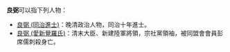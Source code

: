 '''良弼'''可以指下列人物：

*[[良弼_(同治進士)|良弼 (同治進士)]]：晚清政治人物，同治十年進士。
*[[良弼_(愛新覺羅氏)|良弼 (愛新覺羅氏)]]：清末大臣、新建陸軍將領，宗社黨領袖，被同盟會會員彭席儒刺殺身亡。

{{Disambiguation|L|Cat=二字汉名消歧义}}